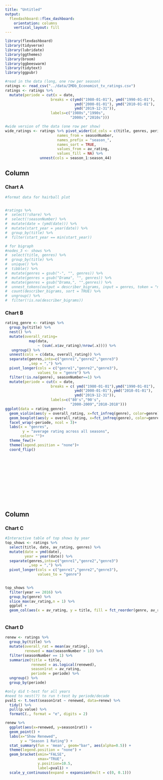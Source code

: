 ```yaml
---
title: "Untitled"
output: 
  flexdashboard::flex_dashboard:
    orientation: columns
    vertical_layout: fill
---
```


```r
library(flexdashboard)
library(tidyverse)
library(lubridate)
library(ggthemes)
library(broom)
library(ggbeeswarm)
library(tidytext)
library(ggpubr)
```

```r
#read in the data (long, one row per season)
ratings <- read_csv("../data/IMDb_Economist_tv_ratings.csv")
ratings <- ratings %>% 
  mutate(periode = cut(x = date, 
                     breaks = c(ymd("1980-01-01"), ymd("1990-01-01"),
                                ymd("2000-01-01"), ymd("2010-01-01"),
                                ymd("2019-12-31")),
                     labels=c("1980s","1990s",
                              "2000s","2010s")))
```

```r
#wide version of the data (one row per show)
wide_ratings <- ratings %>% pivot_wider(id_cols = c(title, genres, periode),
                        names_from = seasonNumber,
                        names_prefix = "season_",
                        names_sort = TRUE,
                        values_from = av_rating,
                        values_fill = NA) %>% 
                unnest(cols = season_1:season_44)
```

Column {data-width=500}
-----------------------------------------------------------------------

### Chart A

```r
#format data for hairball plot 


#ratings %>%
#  select(!share) %>%
#  select(!seasonNumber) %>%
#  mutate(date = (ymd(date))) %>%
#  mutate(start_year = year(date)) %>%
#  group_by(title) %>%
#  filter(start_year == min(start_year))

# for bigraph
#nodes_3 <- shows %>%
#  select(title, genres) %>%
#  group_by(title) %>% 
#  unique() %>%
#  tibble() %>%
#  mutate(genres = gsub("-", "", genres)) %>%
#  mutate(genres = gsub("Drama", "", genres)) %>%
#  mutate(genres = gsub("Drama,", "",genres)) %>%
#  unnest_tokens(output = describer_bigrams, input = genres, token = "ngrams", n = 2) %>% 
#  count(describer_bigrams, sort = TRUE) %>%
#  ungroup() %>%
#  filter(!is.na(describer_bigrams))
```


### Chart B

```r
rating_genre <- ratings %>% 
  group_by(title) %>% 
  nest() %>% 
  mutate(overall_rating= 
           map(data, 
               ~ (sum(.x$av_rating)/nrow(.x)))) %>% 
   ungroup() %>%
  unnest(cols = c(data, overall_rating)) %>% 
  separate(genres,into=c("genre1","genre2","genre3")
           ,sep = ",") %>% 
  pivot_longer(cols = c("genre1","genre2","genre3"),
               values_to = "genre") %>% 
  filter(!is.na(genre), seasonNumber==1) %>% 
  mutate(periode = cut(x = date, 
                     breaks = c( ymd("1980-01-01"),ymd("1990-01-01"),
                                ymd("2000-01-01"),ymd("2010-01-01"),
                                ymd("2019-12-31")),
                     labels=c("80's","90's",
                              "2000-2009","2010-2018")))
ggplot(data = rating_genre)+
  geom_violin(aes(y = overall_rating, x=fct_infreq(genre), color=genre), size=0.5)+
  geom_boxplot(aes(y = overall_rating, x=fct_infreq(genre), color=genre), size=0.3)+
  facet_wrap(~periode, ncol = 3)+
  labs(x = "genres", 
        y = "average rating across all seasons", 
       color= "")+
  theme_few()+
  theme(legend.position = "none")+
  coord_flip()
  
  
  
  
  

 
  
  
  
  

```



Column {data-width=500}
-----------------------------------------------------------------------

### Chart C

```r
#Interactive table of top shows by year
top_shows <- ratings %>%
  select(title, date, av_rating, genres) %>%
  mutate(date = ymd(date),
         year = year(date)) %>%
  separate(genres,into=c("genre1","genre2","genre3")
           ,sep = ",") %>% 
  pivot_longer(cols = c("genre1","genre2","genre3"),
               values_to = "genre")
  

top_shows %>%
  filter(year == 2016) %>%
  group_by(genre) %>%
  slice_max(av_rating,n = 1) %>%
  ggplot +
  geom_col(aes(x = av_rating, y = title, fill = fct_reorder(genre, av_rating)))
  

```


### Chart D

```r
renew <- ratings %>%
  group_by(title) %>%
  mutate(overall_rat = mean(av_rating),
         renewed = max(seasonNumber > 1)) %>% 
  filter(seasonNumber == 1) %>% 
  summarize(title = title,
            renewed = as.logical(renewed),
            season1rat = av_rating,
            periode = periode) %>% 
  ungroup() %>% 
  group_by(periode)

#only did t-test for all years
#need to nest(?) to run t-test by periode/decade
pval1 <- t.test(season1rat ~ renewed, data=renew) %>%
  tidy() %>%
  pull(p.value) %>%
  formatC(., format = "e", digits = 2)

renew %>% 
  ggplot(aes(x=renewed, y=season1rat)) +
  geom_point() +
  labs(x="Show Renewed",
       y = "Season 1 Rating") +
  stat_summary(fun = 'mean', geom="bar", aes(alpha=0.5)) +
  theme(legend.position = "none") +
  geom_bracket(xmin="FALSE",
               xmax="TRUE",
               y.position=10.5,
               label=pval1) +
  scale_y_continuous(expand = expansion(mult = c(0, 0.1)))
```